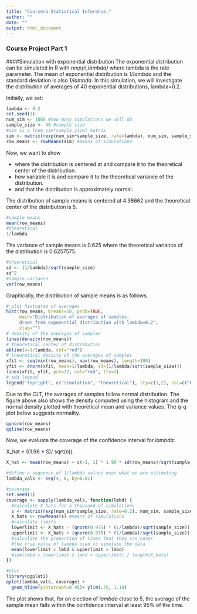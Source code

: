 ```yaml
---
title: "Coursera Statistical Inference."
author: ""
date: ""
output: html_document
---
```

### Course Project Part 1
####Simulation with exponential distribution
The exponential distribution can be simulated in R with *rexp(n,lambda)* where lambda is the rate parameter. The mean of exponential distribution is *1/lambda* and the standard deviation is also *1/lambda*. In this simulation, we will investigate the distribution of averages of 40 exponential distributions, lambda=0.2.

Initially, we set:
```r
lambda <- 0.2
set.seed(3)
num_sim <- 1000 #how many simulations we will do
sample_size <- 40 #sample size 
#sim is a (num_sim*sample_size) matrix
sim <- matrix(rexp(num_sim*sample_size, rate=lambda), num_sim, sample_size)
row_means <- rowMeans(sim) #means of simulations
```
Now, we want to show

- where the distribution is centered at and compare it to the theoretical center of the distribution.
- how variable it is and compare it to the theoretical variance of the distribution.
- and that the distribution is approximately normal.

The distribution of sample means is centered at 4.98662 and the theoretical center of the distribution is 5.
```r
#sample means
mean(row_means)
#theoretical
1/lambda
```
The variance of sample means is 0.625 where the theoretical variance of the distribution is 0.6257575.
```r
#theoretical
sd <- (1/lambda)/sqrt(sample_size)
sd^2
#sample variance
var(row_means)
```
Graphically, the distribution of sample means is as follows.
```r
# plot histogram of averages
hist(row_means, breaks=50, prob=TRUE,
     main="Distribution of averages of samples,
     drawn from exponential distribution with lambda=0.2",
     xlab="")
# density of the averages of samples
lines(density(row_means))
# theoretical center of distribution
abline(v=1/lambda, col="red")
# theoretical density of the averages of samples
xfit <- seq(min(row_means), max(row_means), length=100)
yfit <- dnorm(xfit, mean=1/lambda, sd=(1/lambda/sqrt(sample_size)))
lines(xfit, yfit, pch=22, col="red", lty=2)
# add legend
legend('topright', c("simulation", "theoretical"), lty=c(1,2), col=c("black", "red"))
```
Due to the CLT, the averages of samples follow normal distribution. The figure above also shows the density computed using the histogram and the normal density plotted with theoretical mean and variance values. The q-q plot below suggests normality.
```r
qqnorm(row_means)
qqline(row_means)
```
Now, we evaluate the coverage of the confidence interval for *lambda*:

X_hat ± ((1.96 * S)/ sqrt(n)).
```r
X_hat <- mean(row_means) + c(-1, 1) * 1.96 * sd(row_means)/sqrt(sample_size)
```

```r
#define a sequence of 1/lambda values near what we are estimating
lambda_vals <- seq(4, 6, by=0.01)

#coverage
set.seed(3)
coverage <- sapply(lambda_vals, function(lmbd) {
  #Calculate X_hats for a thousand of simulations 
  s <- matrix(rexp(num_sim*sample_size, rate=0.2), num_sim, sample_size)
  X_hats <- rowMeans(s) #means of simulations
  #calculate limits  
  lowerlimit <- X_hats - (qnorm(0.975) * (1/lambda)/sqrt(sample_size))
  upperlimit <- X_hats + (qnorm(0.975) * (1/lambda)/sqrt(sample_size))
  #calculate the proportion of times that they can cover
  #the true value of lambda used to simulate the data
  mean(lowerlimit < lmbd & upperlimit > lmbd)
  #sum(lmbd > lowerlimit & lmbd < upperlimit) / length(X_hats)
})

#plot
library(ggplot2)
qplot(lambda_vals, coverage) +
  geom_hline(yintercept=0.95)+ ylim(.75, 1.10)
```
The plot shows that, for an election of *lambda* close to 5, the average of the sample mean falls within the confidence interval at least 95% of the time. 